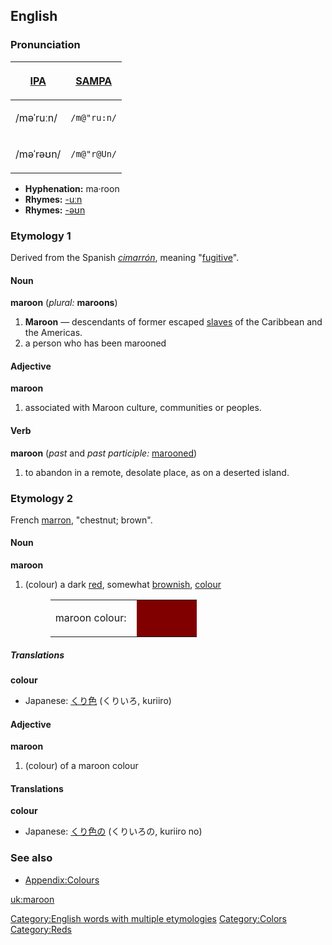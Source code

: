 ==English==
===Pronunciation===
{| border=1 cellpadding=5
! [[w:IPA|IPA]] !! [[w:SAMPA|SAMPA]]
|-
| /məˈruːn/ || <tt>/m@"ru:n/</tt>
|-
| /məˈrəʊn/ || <tt>/m@"r@Un/</tt>
|}

*'''Hyphenation:''' ma·roon
*'''Rhymes:''' [[Rhymes:English:-uːn|-uːn]]
*'''Rhymes:''' [[Rhymes:English:-əʊn|-əʊn]]

===Etymology 1===
Derived from the Spanish ''[[cimarrón]]'', meaning "[[fugitive]]". 

====Noun====
'''maroon''' (''plural:'' '''maroons''')
# '''Maroon''' — descendants of former escaped [[slave]]s of the Caribbean and the Americas.
# a person who has been marooned

====Adjective====
'''maroon'''
#associated with Maroon culture, communities or peoples.

====Verb====
'''maroon''' (''past'' and ''past participle:'' [[marooned]])
#to abandon in a remote, desolate place, as on a deserted island.

===Etymology 2===
French [[marron]], "chestnut; brown".
{{Wikipedia2|Maroon_%28color%29}}

====Noun====
'''maroon'''
#(colour) a dark [[red]], somewhat [[brown]]ish, [[color|colour]]
#:<table><tr><td>maroon colour: &nbsp;</td><td bgcolor="#800000" width="80">&nbsp; </td></tr></table>

=====Translations=====
'''colour'''
{{top}}
*Japanese: [[くり色]] (くりいろ, kuriiro)
{{mid}}
{{bottom}}

====Adjective====
'''maroon'''
#(colour) of a maroon colour

====Translations====

'''colour'''
{{top}}
*Japanese: [[くり色]]の (くりいろの, kuriiro no)
{{mid}}
{{bottom}}

===See also===
*[[Wiktionary_Appendix:Colours|Appendix:Colours]]

[[Category:English words with multiple etymologies]]
[[Category:Colors]]
[[Category:Reds]]

[[uk:maroon]]